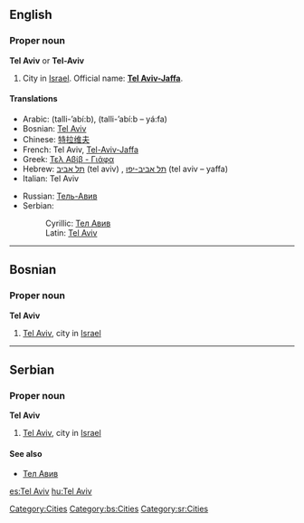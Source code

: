 ==English==

===Proper noun===
{{wikipedia}}
'''Tel Aviv''' or '''Tel-Aviv'''

# City in [[Israel]]. Official name: '''[[Tel Aviv-Jaffa]]'''.

====Translations====
{{top}}
*Arabic: {{ARchar|[[تل-أبيب]]}} (talli-’abí:b), {{ARchar|[[تل-أبيب – يافا]]}} (talli-’abí:b – yá:fa)
*Bosnian: [[Tel Aviv#Bosnian|Tel Aviv]] {{m}}
*Chinese: [[特拉维夫]]
*French: Tel Aviv, [[Tel-Aviv-Jaffa]]
*Greek: [[Τελ Αβίβ - Γιάφα]]
*Hebrew: [[תל אביב]] (tel aviv) {{f}}, [[תל אביב-יפו]] (tel aviv – yaffa)
*Italian: Tel Aviv {{f}}
{{mid}}
*Russian: [[Тель-Авив]] {{Unicode|(Tɛl’-Avív)}} {{m}}
*Serbian:
*:Cyrillic: [[Тел Авив#Serbian|Тел Авив]] {{m}}
*:Latin: [[Tel Aviv#Serbian|Tel Aviv]] {{m}}
{{bottom}}

[[Category:Cities]]


----

==Bosnian==
===Proper noun===
'''Tel Aviv''' {{m}}
#[[Tel Aviv]], city in [[Israel]]
[[Category:bs:Cities]]

----

==Serbian==
===Proper noun===
'''Tel Aviv''' {{m}}
#[[Tel Aviv]], city in [[Israel]]
====See also====
*[[Тел Авив#Serbian|Тел Авив]]
[[Category:sr:Cities]]

[[es:Tel Aviv]]
[[hu:Tel Aviv]]